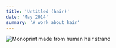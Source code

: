 ```yaml
---
title: 'Untitled (hair)'
date: 'May 2014'
summary: 'A work about hair'
---
```


<Image
	src='/2014/hair.jpg'
	width={700}
	height={300}
	alt='Monoprint made from human hair strand'
	className='py-4'
/>
